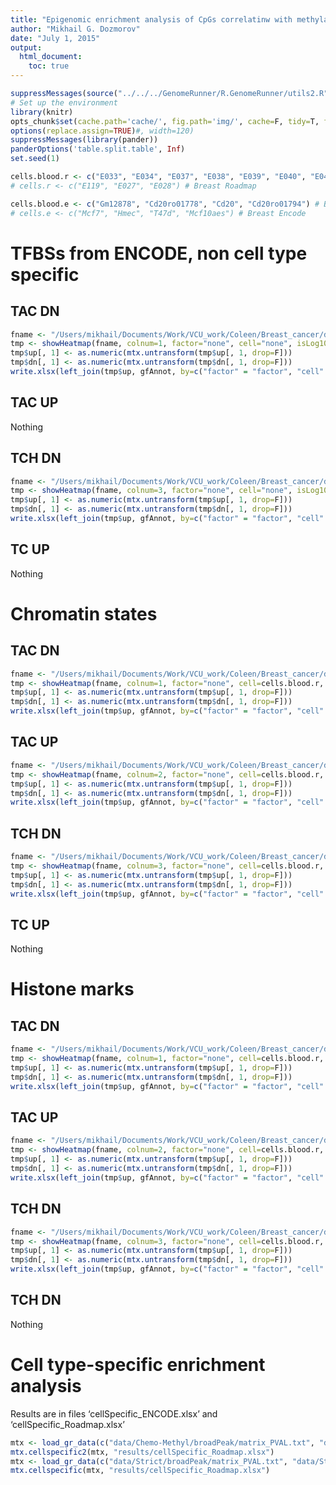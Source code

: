 ```yaml
---
title: "Epigenomic enrichment analysis of CpGs correlatinw with methylation changes"
author: "Mikhail G. Dozmorov"
date: "July 1, 2015"
output: 
  html_document:
    toc: true
---
```


```r
suppressMessages(source("../../../GenomeRunner/R.GenomeRunner/utils2.R"))
# Set up the environment
library(knitr) 
opts_chunk$set(cache.path='cache/', fig.path='img/', cache=F, tidy=T, fig.keep='high', echo=F, dpi=100, warnings=F, message=F, comment=NA, warning=F, results='hide') #out.width=700, 
options(replace.assign=TRUE)#, width=120)
suppressMessages(library(pander))
panderOptions('table.split.table', Inf)
set.seed(1)
```

```r
cells.blood.r <- c("E033", "E034", "E037", "E038", "E039", "E040", "E041", "E042", "E043", "E044", "E045", "E047", "E048", "E062", "E115", "E116", "E123", "E124", "E029", "E030", "E031", "E032", "E035", "E036", "E046", "E050", "E051") # Blood Roadmap
# cells.r <- c("E119", "E027", "E028") # Breast Roadmap

cells.blood.e <- c("Gm12878", "Cd20ro01778", "Cd20", "Cd20ro01794") # Blood Encode
# cells.e <- c("Mcf7", "Hmec", "T47d", "Mcf10aes") # Breast Encode
```


TFBSs from ENCODE, non cell type specific
===

TAC DN
---

```r
fname <- "/Users/mikhail/Documents/Work/VCU_work/Coleen/Breast_cancer/data/Chemo-Methyl/encTfbsNames/matrix_PVAL.txt"
tmp <- showHeatmap(fname, colnum=1, factor="none", cell="none", isLog10=FALSE, adjust="fdr", pval=0.1, numtofilt=5, toPlot="bar")
tmp$up[, 1] <- as.numeric(mtx.untransform(tmp$up[, 1, drop=F]))
tmp$dn[, 1] <- as.numeric(mtx.untransform(tmp$dn[, 1, drop=F]))
write.xlsx(left_join(tmp$up, gfAnnot, by=c("factor" = "factor", "cell" = "cell")), "results/Table_GR_Chemo-Methyl.xlsx", sheetName="TAC_DN_encTfbsNames", append=T)
```

TAC UP
---
Nothing

TCH DN
---

```r
fname <- "/Users/mikhail/Documents/Work/VCU_work/Coleen/Breast_cancer/data/Chemo-Methyl/encTfbsNames/matrix_PVAL.txt"
tmp <- showHeatmap(fname, colnum=3, factor="none", cell="none", isLog10=FALSE, adjust="fdr", pval=0.1, numtofilt=5, toPlot="bar")
tmp$up[, 1] <- as.numeric(mtx.untransform(tmp$up[, 1, drop=F]))
tmp$dn[, 1] <- as.numeric(mtx.untransform(tmp$dn[, 1, drop=F]))
write.xlsx(left_join(tmp$up, gfAnnot, by=c("factor" = "factor", "cell" = "cell")), "results/Table_GR_Chemo-Methyl.xlsx", sheetName="TCH_DN_encTfbsNames", append=T)
```

TC UP
---

Nothing

Chromatin states
===

TAC DN
---

```r
fname <- "/Users/mikhail/Documents/Work/VCU_work/Coleen/Breast_cancer/data/Chemo-Methyl/chromStates18/matrix_PVAL.txt"
tmp <- showHeatmap(fname, colnum=1, factor="none", cell=cells.blood.r, isLog10=FALSE, adjust="fdr", pval=0.1, numtofilt=5, toPlot="bar")
tmp$up[, 1] <- as.numeric(mtx.untransform(tmp$up[, 1, drop=F]))
tmp$dn[, 1] <- as.numeric(mtx.untransform(tmp$dn[, 1, drop=F]))
write.xlsx(left_join(tmp$up, gfAnnot, by=c("factor" = "factor", "cell" = "cell")), "results/Table_GR_Chemo-Methyl.xlsx", sheetName="TAC_DN_chromStates", append=T)
```

TAC UP
---

```r
fname <- "/Users/mikhail/Documents/Work/VCU_work/Coleen/Breast_cancer/data/Chemo-Methyl/chromStates18/matrix_PVAL.txt"
tmp <- showHeatmap(fname, colnum=2, factor="none", cell=cells.blood.r, isLog10=FALSE, adjust="fdr", pval=0.1, numtofilt=5, toPlot="bar")
tmp$up[, 1] <- as.numeric(mtx.untransform(tmp$up[, 1, drop=F]))
tmp$dn[, 1] <- as.numeric(mtx.untransform(tmp$dn[, 1, drop=F]))
write.xlsx(left_join(tmp$up, gfAnnot, by=c("factor" = "factor", "cell" = "cell")), "results/Table_GR_Chemo-Methyl.xlsx", sheetName="TAC_UP_chromStates", append=T)
```

TCH DN
---

```r
fname <- "/Users/mikhail/Documents/Work/VCU_work/Coleen/Breast_cancer/data/Chemo-Methyl/chromStates18/matrix_PVAL.txt"
tmp <- showHeatmap(fname, colnum=3, factor="none", cell=cells.blood.r, isLog10=FALSE, adjust="fdr", pval=0.1, numtofilt=5, toPlot="bar")
tmp$up[, 1] <- as.numeric(mtx.untransform(tmp$up[, 1, drop=F]))
tmp$dn[, 1] <- as.numeric(mtx.untransform(tmp$dn[, 1, drop=F]))
write.xlsx(left_join(tmp$up, gfAnnot, by=c("factor" = "factor", "cell" = "cell")), "results/Table_GR_Chemo-Methyl.xlsx", sheetName="TCH_DN_chromStates", append=T)
```

TC UP
---

Nothing

Histone marks
===

TAC DN
---

```r
fname <- "/Users/mikhail/Documents/Work/VCU_work/Coleen/Breast_cancer/data/Chemo-Methyl/broadPeak/matrix_PVAL.txt"
tmp <- showHeatmap(fname, colnum=1, factor="none", cell=cells.blood.r, isLog10=FALSE, adjust="fdr", pval=0.1, numtofilt=5, toPlot="bar")
tmp$up[, 1] <- as.numeric(mtx.untransform(tmp$up[, 1, drop=F]))
tmp$dn[, 1] <- as.numeric(mtx.untransform(tmp$dn[, 1, drop=F]))
write.xlsx(left_join(tmp$up, gfAnnot, by=c("factor" = "factor", "cell" = "cell")), "results/Table_GR_Chemo-Methyl.xlsx", sheetName="TAC_DN_Histones", append=T)
```

TAC UP
---

```r
fname <- "/Users/mikhail/Documents/Work/VCU_work/Coleen/Breast_cancer/data/Chemo-Methyl/broadPeak/matrix_PVAL.txt"
tmp <- showHeatmap(fname, colnum=2, factor="none", cell=cells.blood.r, isLog10=FALSE, adjust="fdr", pval=0.1, numtofilt=5, toPlot="bar")
tmp$up[, 1] <- as.numeric(mtx.untransform(tmp$up[, 1, drop=F]))
tmp$dn[, 1] <- as.numeric(mtx.untransform(tmp$dn[, 1, drop=F]))
write.xlsx(left_join(tmp$up, gfAnnot, by=c("factor" = "factor", "cell" = "cell")), "results/Table_GR_Chemo-Methyl.xlsx", sheetName="TAC_UP_histones", append=T)
```

TCH DN
---

```r
fname <- "/Users/mikhail/Documents/Work/VCU_work/Coleen/Breast_cancer/data/Chemo-Methyl/broadPeak/matrix_PVAL.txt"
tmp <- showHeatmap(fname, colnum=3, factor="none", cell=cells.blood.r, isLog10=FALSE, adjust="fdr", pval=0.1, numtofilt=5, toPlot="bar")
tmp$up[, 1] <- as.numeric(mtx.untransform(tmp$up[, 1, drop=F]))
tmp$dn[, 1] <- as.numeric(mtx.untransform(tmp$dn[, 1, drop=F]))
write.xlsx(left_join(tmp$up, gfAnnot, by=c("factor" = "factor", "cell" = "cell")), "results/Table_GR_Chemo-Methyl.xlsx", sheetName="TCH_DN_histones", append=T)
```

TCH DN
---

Nothing



Cell type-specific enrichment analysis
===

Results are in files 'cellSpecific_ENCODE.xlsx' and 'cellSpecific_Roadmap.xlsx'

```r
mtx <- load_gr_data(c("data/Chemo-Methyl/broadPeak/matrix_PVAL.txt", "data/Chemo-Methyl/chromStates18/matrix_PVAL.txt", "data/Chemo-Methyl/DNAse_hotspotbroadall/matrix_PVAL.txt"))
mtx.cellspecific2(mtx, "results/cellSpecific_Roadmap.xlsx")
mtx <- load_gr_data(c("data/Strict/broadPeak/matrix_PVAL.txt", "data/Strict/DNase_hotspotbroadall/matrix_PVAL.txt", "data/Strict/chromStates18/matrix_PVAL.txt"))
mtx.cellspecific(mtx, "results/cellSpecific_Roadmap.xlsx")
```

